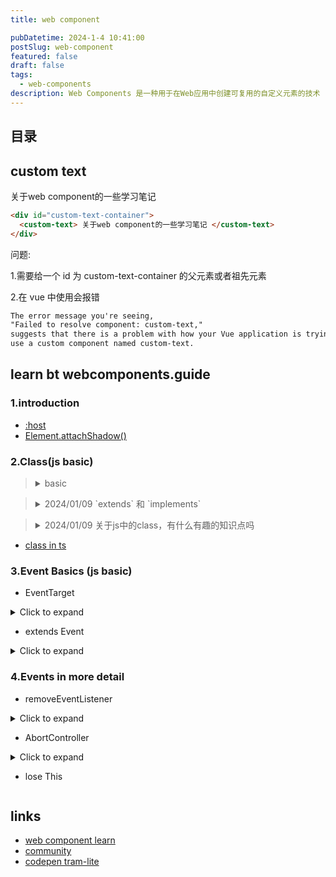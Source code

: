 ```yaml
---
title: web component

pubDatetime: 2024-1-4 10:41:00
postSlug: web-component
featured: false
draft: false
tags:
  - web-components
description: Web Components 是一种用于在Web应用中创建可复用的自定义元素的技术
---
```


## 目录

## custom text

<div id="custom-text-container">
  <custom-text>关于web component的一些学习笔记</custom-text>
</div>

```html
<div id="custom-text-container">
  <custom-text> 关于web component的一些学习笔记 </custom-text>
</div>
```

问题:

1.需要给一个 id 为 custom-text-container 的父元素或者祖先元素

2.在 vue 中使用会报错

```txt
The error message you're seeing,
"Failed to resolve component: custom-text,"
suggests that there is a problem with how your Vue application is trying to register or
use a custom component named custom-text.
```

## learn bt webcomponents.guide

### 1.introduction


<stop-watch role="timer"></stop-watch>

- [:host](https://developer.mozilla.org/zh-CN/docs/Web/CSS/:host)
- [Element.attachShadow()](https://developer.mozilla.org/zh-CN/docs/Web/API/Element/attachShadow)

### 2.Class(js basic)

<blockquote>

<details class="xing-cao">
<summary>basic</summary>

- 定义一个类

```js
class Point {}

const Point = class {};

console.log(class {});
```

- 使用instanceof 判断类型

```js
// creates a new `Point` object
const mypoint = new Point();

// Check `mypoint` is an `instanceof` `Point`
console.assert(mypoint instanceof Point);
```

- 定义public api

```js
class Point {
  // Public "Fields"
  x = 0;
  y = 0;

  // This is called whenever `new Point()` is called
  constructor(x, y) {
    // A class instance refers to itself with `this`.
    this.x = x;
    this.y = y;
  }

  // Methods
  translate(deltaX, deltaY) {
    this.x += deltaX;
    this.y += deltaY;
  }

  equals(otherPoint) {
    return this.x === otherPoint.x && this.y === otherPoint.y;
  }

  // This is a "well known" method, called whenever
  // a `Point` is converted to a `String`
  toString() {
    return `(${x}, ${y})`;
  }
}

const mypoint = new Point(1, 1);
mypoint.translate(5, 5);

console.assert(mypoint.equals(new Point(6, 6)));

// String(mypoint) is the equivalent of mypoint.toString()
console.assert(String(mypoint) === "(6, 6)");
```

- 类还可以使用 get \<name>() 或 set \<name>() 使用元属性派生新状态。这些方法作用
  与属性类似，但您可以向它们添加自定义逻辑，定义使用现有类数据生成的新属性
  价值。如果您定义 get \<name> 而没有 set \<name> ，则该属性将为只读。

```js
class Point {
  x = 0;
  y = 0;
  constructor(x, y) {
    this.x = x;
    this.y = y;
  }

  get isEmpty() {
    return this.x === 0 && this.y === 0;
  }
}
const mypoint = new Point(0, 0);
console.assert(mypoint.isEmpty);
// This will throw an Error
mypoint.isEmpty = false;
```

- 定义私有API
- [js class private suger](https://developer.mozilla.org/zh-CN/docs/Web/JavaScript/Reference/Classes/Private_properties)

```js
class CaseChange {
  #original = "";
  constructor(original) {
    this.#original = original;
  }

  upper() {
    return this.#original.toUpperCase();
  }

  lower() {
    return this.#original.toLowerCase();
  }
}

const myupper = new CaseChange("Hello World");

console.assert(myupper.upper() === "HELLO WORLD");
console.assert(myupper.lower() === "hello world");

// This will throw an error
// private fields can't be used outside a class
console.log(myupper.#original);

// This will also throw an error
myupper.#original = "Hello";
```

- 私有状态和公有方法实现相应功能呢

```js
class Timer {
  #startTime = Date.now();

  get startTime() {
    return this.#startTime;
  }

  set startTime(newTime) {
    this.#startTime = newTime;
    this.resetTimer();
  }

  resetTimer() {
    console.log("Timer has been reset");
  }
}
const mytimer = new Timer();
console.assert(mytimer.startTime === Date.now());
mytimer.startTime = 0;
// Will log "Timer has been reset"
```

- 拓展类
- [extends](https://developer.mozilla.org/zh-CN/docs/Web/JavaScript/Reference/Classes/extends)

```js
class Point {
  constructor(x, y) {
    this.x = 0;
    this.y = 0;
  }

  equals(otherPoint) {
    return this.x === otherPoint.x && this.y === otherPoint.y;
  }
}

class Point3D extends Point {
  constructor(x, y, z) {
    super(x, y);
    this.z = z;
  }

  equals(otherPoint) {
    return super.equals(otherPoint) && this.z === otherPoint.z;
  }
}
```

</details>

</blockquote>

<blockquote>
<details>
<summary>2024/01/09 `extends` 和 `implements`</summary>

在 JavaScript 和 TypeScript 中，`extends` 和 `implements` 都与类的继承和实现相关，但它们的用途和语义有所不同。以下是它们的主要区别和联系：

### 在 JavaScript 中：

1. **`extends`**：

   - `extends` 关键字用于创建一个子类，该子类继承了父类的属性和方法。
   - 子类可以使用 `super` 关键字调用父类的构造函数和方法。
   - 这是原型继承的一种形式。

   ```js
   class Animal {
     constructor(name) {
       this.name = name;
     }

     speak() {
       console.log(`${this.name} makes a noise.`);
     }
   }

   class Dog extends Animal {
     speak() {
       super.speak(); // 调用父类的 speak 方法
       console.log(`${this.name} barks.`);
     }
   }

   const dog = new Dog("Rex");
   dog.speak(); // 输出：Rex makes a noise.  Rex barks.
   ```

### 在 TypeScript 中：

1. **`extends`**：

   - TypeScript 的 `extends` 与 JavaScript 中的相同，用于类继承。
   - 在 TypeScript 中，除了从父类继承属性和方法外，子类还可以添加额外的属性和方法。

   ```typescript
   class Animal {
     constructor(public name: string) {}

     speak() {
       console.log(`${this.name} makes a noise.`);
     }
   }

   class Dog extends Animal {
     speak() {
       super.speak();
       console.log(`${this.name} barks.`);
     }
   }

   const dog = new Dog("Rex");
   dog.speak(); // 输出：Rex makes a noise.  Rex barks.
   ```

2. **`implements`**：

   - `implements` 关键字用于确保类满足特定的接口（也可以称为协议或合约）的要求。
   - 当一个类实现了一个接口时，它必须提供该接口定义的所有属性和方法。

   ```typescript
   interface Animal {
     name: string;
     speak(): void;
   }

   class Dog implements Animal {
     constructor(public name: string) {}

     speak() {
       console.log(`${this.name} barks.`);
     }
   }

   const dog: Animal = new Dog("Rex");
   dog.speak(); // 输出：Rex barks.
   ```

### 联系：

- 无论是在 JavaScript 还是 TypeScript 中，`extends` 都用于类继承，而 `implements` 则用于实现接口。
- 在 TypeScript 中，使用 `extends` 时，你可以同时继承多个类（但只能继承一个基类），而 `implements` 可以实现多个接口。
- 通过使用 `extends` 和 `implements`，你可以在 TypeScript 中实现更加严格和类型安全的类和接口结构。

总之，`extends` 和 `implements` 在 JavaScript 和 TypeScript 中都是类和对象继承和实现的关键字，但它们的主要用途和语义略有不同。

</details>
</blockquote>

<blockquote>

<details>
<summary>2024/01/09 关于js中的class，有什么有趣的知识点吗</summary>
JavaScript 的 `class` 语法是 ES6 (ECMAScript 2015) 新增的，它为 JavaScript 提供了一种更加面向对象的编程方式。以下是一些关于 JavaScript 中 `class` 的有趣知识点：

1. **类是函数**：在技术上，JavaScript 中的类仍然是函数。当你使用 `class` 关键字声明一个类时，它实际上是一个函数。例如，`typeof ClassName` 会返回 `"function"`。

2. **类的方法默认是不可枚举的**：在传统的 JavaScript 构造函数中，添加到原型的方法是可枚举的，这意味着它们会出现在对象的 `for...in` 循环中。但是，类的方法默认是不可枚举的。

3. **类可以继承其他类**：使用 `extends` 关键字，一个类可以继承另一个类的属性和方法。

4. **构造函数**：类可以有一个特殊的方法名为 `constructor`，它是一个构造函数，用于初始化新创建的对象。

5. **静态方法**：使用 `static` 关键字可以定义一个静态方法，这意味着该方法直接与类本身关联，而不是与类的实例关联。

6. **Getter 和 Setter**：类中可以使用 `get` 和 `set` 关键字定义 getter 和 setter 方法，这允许你在访问或修改属性时执行特定的行为。

7. **继承内建对象**：在 JavaScript 中，你可以继承内建的对象（如 `Array`、`Error` 等）并扩展它们以创建自定义的子类。

8. **原型链**：虽然 `class` 语法为 JavaScript 添加了类似于其他面向对象语言的语法，但在内部，它仍然使用原型链来实现继承。

9. **`new` 关键字**：使用 `new` 关键字实例化类会自动调用构造函数，创建一个新的对象，并将其设置为 `this`。

10. **类表达式**：除了使用 `class` 声明，JavaScript 还支持类表达式，这允许你在运行时动态地创建类。

总的来说，JavaScript 中的 `class` 语法为开发者提供了一种更加结构化和面向对象的编程方式，使得代码更加清晰和可维护。

</details>

</blockquote>

- [class in ts]()

### 3.Event Basics (js basic)

- EventTarget

<details>
<summary>Click to expand</summary>
```js
class Timer extends EventTarget {}

const mytimer = new Timer();

// Now these are all available:
mytimer.addEventListener();
mytimer.dispatchEvent();
mytimer.removeEventListener();

// This will call `console.log` whenever the
// `start` event type is dispatched
mytimer.addEventListener("start", event => {
console.log("something started!");
});

````

</details>


- dispatchEvent

<details>
<summary>Click to expand</summary>
```js
class Timer extends EventTarget {
  start() {
    this.dispatchEvent(new Event("start"))
  }

  pause() {
    this.dispatchEvent(new Event("paused"))
  }

  unpause() {
    this.dispatchEvent(new Event("unpaused"))
  }

  stop() {
    this.dispatchEvent(new Event("stop"))
  }
}

const mytimer = new Timer()

mytimer.addEventListener("start", () => console.log("timer started!"))
mytimer.addEventListener("stop", () => console.log("timer stopped!"))

mytimer.start()
// logs: "timer started!"

mytimer.pause()
// nothing is logged because there are no 'paused' listeners

mytimer.stop()
// logs "timer stopped!"

````

</details>

- extends Event

<details>
<summary>Click to expand</summary>

```js
class TickEvent extends Event {
  // Our TickEvent class only takes a count,
  // we hard code the .type
  constructor(count = 0) {
    // hardcode the .type of the element to 'tick'.
    super("tick");

    this.count = count;
  }
}

class Timer extends EventTarget {
  start() {
    // Call #tick(1) after one second
    setTimeout(() => this.#tick(1), 1000);
  }

  #tick(times) {
    this.dispatchEvent(new TickEvent(times));

    // Call #tick(n + 1) after one second
    setTimeout(() => this.#tick(times + 1), 1000);
  }
}

const mytimer = new Timer();

mytimer.addEventListener("tick", event => {
  console.log(`timer has ticked ${event.count} times!`);
});

mytimer.start();
```

</details>

### 4.Events in more detail

- removeEventListener

<details>
<summary>Click to expand</summary>

```js
const target = new EventTarget()

const logger = {
  log() { ... }
}

target.addEventListener('start', logger.log.bind(logger))

// this wont do anything because `.bind` copies the function
target.removeEventListener('start', logger.log.bind(logger))
```

</details>

- AbortController

<details>
<summary>Click to expand</summary>
```js
const controller = new AbortController();
const signal = controller.signal;

// 设置 fetch 请求的 signal 选项
fetch('https://www.google.com', { signal })
.then(response => response)
.then(data => console.log(data))
.catch(error => {
if (error.name === 'AbortError') {
console.log('Fetch aborted');
} else {
console.error('Error during fetch:', error);
}
});

// 在需要的时候中断请求
setTimeout(() => controller.abort(), 100);

````
```js
const target = new EventTarget()

const controller = new AbortController()

const logger = { log() { ... } }


target.addEventListener(
  'start',
  logger.log.bind(logger),

  // Pass the "signal" using the third options argument
  { signal: controller.signal }
)

target.addEventListener(
  'start',
  (event) => { console.log('Timer started!') },

  // Pass the "signal" using the third options argument
  { signal: controller.signal }
)

// Remove all events that were given `controller.signal`:

controller.abort()
````

</details>

- lose This

```js

```

## links

- [web component learn](https://webcomponents.guide/learn/)
- [community](https://mastodon.online/tags/WebComponents)
- [codepen tram-lite](https://codepen.io/JRJurman/pen/BaboYKM?editors=1000)
